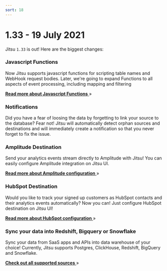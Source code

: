 ```yaml
---
sort: 18
---
```



# 1.33 - 19 July 2021

Jitsu `1.33` is out! Here are the biggest changes:

### Javascript Functions

Now Jitsu supports javascript functions for scripting table names and WebHook request bodies.
Later, we're going to expand Functions to all aspects of event processing, including mapping and filtering

[**Read more about Javascript Functions** ](/docs/configuration/javascript-functions) »

### Notifications

Did you have a fear of loosing the data by forgetting to link your source to the database? Fear not! 
Jitsu will automatically detect orphan sources and destinations and will immediately create a notification so that you never forget to fix the issue.

### Amplitude Destination

Send your analytics events stream directly to Amplitude with Jitsu! You can easily configure Amplitude integration on Jitsu UI.

[**Read more about Amplitude configuration** ](/docs/destinations-configuration/amplitude) »


### HubSpot Destination

Would you like to track your signed up customers as HubSpot contacts and their analytics events automatically? Now you can!
Just configure HubSpot destination on Jitsu UI!

[**Read more about HubSpot configuration** ](/docs/destinations-configuration/hubspot) »


### Sync your data into Redshift, Bigquery or Snowflake

Sync your data from SaaS apps and APIs into data warehouse of your choice! Currently, Jitsu supports Postgres, ClickHouse, Redshift,
BigQuery and Snowflake.

[**Check out all supported sources** ](https://jitsu.com/sources) »
